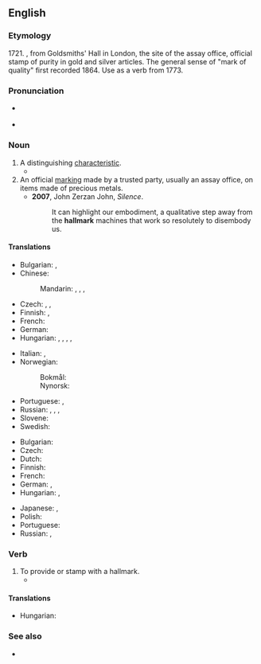 {{also|Hallmark}}
==English==

===Etymology===
1721. {{compound|en|hall|mark}}, from Goldsmiths' Hall in London, the site of the assay office, official stamp of purity in gold and silver articles. The general sense of "mark of quality" first recorded 1864. Use as a verb from 1773.

===Pronunciation===
* {{a|GenAm}} {{IPA|en|/ˈhɔlmɑɹk/}}
* {{a|RP}} {{IPA|en|/ˈhɔːlmɑːk/}}

===Noun===
{{wikipedia}}
{{en-noun}}

# A distinguishing [[characteristic]].
#* {{quote-journal
|en
|date=February 1, 2011
|author=Phil McNulty
|title=Arsenal 2 - 1 Everton
|work=BBC
|url=http://news.bbc.co.uk/sport2/hi/football/eng_prem/9379477.stm
|page=
|passage=Arsene Wenger's side showed little of the style and fluidity that is their '''hallmark''' but this was about digging deep and getting the job done, qualities they demonstrated and that will serve them well as the season reaches its climax.}}
# An official [[marking]] made by a trusted party, usually an assay office, on items made of precious metals.
#* '''2007''', John Zerzan John, ''Silence''.
#*: It can highlight our embodiment, a qualitative step away from the '''hallmark''' machines that work so resolutely to disembody us.

====Translations====
{{trans-top|a distinct characteristic}}
* Bulgarian: {{t+|bg|белег|m}}, {{t+|bg|критерий|m}}
* Chinese:
*: Mandarin: {{t+|cmn|標誌|sc=Hani}}, {{t+|cmn|标志|tr=biāozhì|sc=Hani}}, {{t+|cmn|特徵|sc=Hani}}, {{t+|cmn|特征|tr=tèzhēng|sc=Hani}}
* Czech: {{t+|cs|charakteristika|f}}, {{t|cs|specifikum|n}}, {{t|cs|charakteristický znak|m}}
* Finnish: {{t+|fi|tuntomerkki}}, {{t+|fi|tunnusmerkki}}
* French: {{t+|fr|marque de fabrique|f}}
* German: {{t+|de|Kennzeichen|n}}
* Hungarian: {{t|hu|ismertetőjegy}}, {{t+|hu|ismertetőjel}}, {{t|hu|stílusjegy}}, {{t+|hu|jellegzetesség}}, {{t+|hu|sajátosság}}
{{trans-mid}}
* Italian: {{t|it|segno caratteristico|m}}, {{t|it|elemento caratteristico|m}}
* Norwegian:
*: Bokmål: {{t+|nb|kjennetegn|n}}
*: Nynorsk: {{t|nn|kjenneteikn|n}}
* Portuguese: {{t+|pt|característica|f}}, {{t+|pt|traço|m}} {{t+|pt|distintivo}}
* Russian: {{t+|ru|при́знак|m}}, {{t+|ru|крите́рий|m|tr=kritɛ́rij}}, {{t+|ru|си́мвол|m}}, {{t+|ru|знак|m}}
* Slovene: {{t|sl|značilnost|f}}
* Swedish: {{t+|sv|kännetecken}}
{{trans-bottom}}

{{trans-top|an official marking}}
* Bulgarian: {{t+|bg|клеймо|n}}
* Czech: {{t+|cs|punc|m}}
* Dutch: {{t+|nl|stempel|n}}
* Finnish: {{t+|fi|tunnus}}
* French: {{t+|fr|poinçon|m}}
* German: {{t|de|Repunze|f}}, {{t+|de|Punze|f}}
* Hungarian: {{t+|hu|fémjel}}, {{t|hu|fémjelzés}}
{{trans-mid}}
* Japanese: {{t|ja|太鼓判|tr=たいこばん, taikoban|sc=Jpan}}, {{t|ja|極印|tr=ごくいん, gokuin|sc=Jpan}}
* Polish: {{t|pl|probiernictwo|n}}
* Portuguese: {{t+|pt|cunho|m}}
* Russian: {{t+|ru|про́ба|f}}, {{t+|ru|клеймо́|n}}
{{trans-bottom}}

===Verb===
{{en-verb}}

# To provide or stamp with a hallmark.
#* {{quote-book|en|year=1905|author=[[w:Emma Orczy|Baroness Emmuska Orczy]]
|title=[[w:The Case of Miss Elliott|The Ayrsham Mystery]]
|chapter=2|url=http://openlibrary.org/works/OL8479084W
|passage=The cane was undoubtedly of foreign make, for it had a solid silver ferrule at one end, which was not English '''hall–marked'''.}}

====Translations====
{{trans-top|to provide or stamp with a hallmark}}
{{trans-mid}}
* Hungarian: {{t+|hu|fémjelez}}
{{trans-bottom}}

===See also===
* {{l|en|benchmark}}